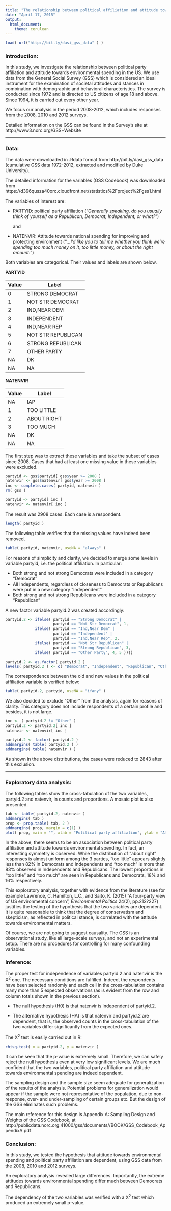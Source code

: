 ```yaml
---
title: "The relationship between political affiliation and attitude towards environmental spending in the US: evidence from the GSS"
date: "April 17, 2015"
output:
  html_document:
    theme: cerulean
---
```


<!-- For more info on RMarkdown see http://rmarkdown.rstudio.com/ -->

<!-- Enter the code required to load your data in the space below. The data will be loaded but the line of code won't show up in your write up (echo=FALSE) in order to save space-->
```r
load( url("http://bit.ly/dasi_gss_data" ) )

```

<!-- In the remainder of the document, add R code chunks as needed -->

### Introduction:

In this study, we investigate the relationship between political party affiliation and attitude towards environmental spending in the US. We use data from the General Social Survey (GSS) which is considered an ideal instrument for the examination of societal attitudes and stances in combination with demographic and behavioral characteristics. The survey is conducted since 1972 and is directed to US citizens of age 18 and above. Since 1994, it is carried out every other year.     

We focus our analysis in the period 2008-2012, which includes responses from the 2008, 2010 and 2012 surveys.  

Detailed information on the GSS can be found in the Survey's site at http://www3.norc.org/GSS+Website

***


### Data:

The data were downloaded in .Rdata format from 
http://bit.ly/dasi_gss_data 
(cumulative GSS data 1972-2012, extracted and modified by Duke University). 

The detailed information for the variables (GSS Codebook) was downloaded from
https://d396qusza40orc.cloudfront.net/statistics%2Fproject%2Fgss1.html

The variables of interest are:

* PARTYID: political party affiliation 
("*Generally speaking, do you usually think of yourself as a Republican, Democrat, Independent, or what?*")

  and

* NATENVIR: Attitude towards national spending for improving and protecting environment 
("*...I'd like you to tell me whether you think we're spending too much money on it, too little money, or about the right amount:*")

Both variables are categorical. Their values and labels are shown below.

**PARTYID**

Value | Label
------- |----------
0	| STRONG DEMOCRAT
1	| NOT STR DEMOCRAT
2	| IND,NEAR DEM
3	| INDEPENDENT
4	| IND,NEAR REP
5	| NOT STR REPUBLICAN
6	| STRONG REPUBLICAN
7	| OTHER PARTY
NA| DK
NA| NA


**NATENVIR**

Value | Label
------- |----------
NA| IAP
1 | TOO LITTLE
2	| ABOUT RIGHT
3	| TOO MUCH
NA| DK
NA| NA

The first step was to extract these variables and take the subset of cases since 2008. Cases that had at least one missing value in these variables were excluded.

```r
partyid <- gss$partyid[ gss$year >= 2008 ]
natenvir <- gss$natenvir[ gss$year >= 2008 ]
inc <- complete.cases( partyid, natenvir )
rm( gss )

partyid <- partyid[ inc ]
natenvir <- natenvir[ inc ]
```
The result was 2908 cases. Each case is a respondent.
```r
length( partyid )
```

The following table verifies that the missing values have indeed been removed. 
```r
table( partyid, natenvir, useNA = "always" ) 
```

For reasons of simplicity and clarity, we decided to merge some levels in variable partyid, i.e. the political affiliation. In particular:

* Both strong and not strong Democrats were included in a category "Democrat" 
* All Independents, regardless of closeness to Democrats or Republicans were put in a new category "Independent"
* Both strong and not strong Republicans were included in a category "Republican" 

A new factor variable partyid.2 was created accordingly:

```r
partyid.2 <- ifelse( partyid == "Strong Democrat" | 
                     partyid == "Not Str Democrat", 1,
             ifelse( partyid == "Ind,Near Dem" | 
                     partyid == "Independent" |  
                     partyid == "Ind,Near Rep", 2,
             ifelse( partyid == "Not Str Republican" |
                     partyid == "Strong Republican", 3, 
             ifelse( partyid == "Other Party", 4, 5 )))) 

partyid.2 <- as.factor( partyid.2 ) 
levels( partyid.2 ) <- c( "Democrat", "Independent", "Republican", "Other" ) 

```
The correspondence between the old and new values in the political affiliation variable is verified below:
```r

table( partyid.2, partyid, useNA = "ifany" )
```
We also decided to exclude "Other" from the analysis, again for reasons of clarity. This category does not include respondents of a certain profile and besides, it is not large. 
```r
inc <- ( partyid.2 != "Other" )
partyid.2 <- partyid.2[ inc ]
natenvir <- natenvir[ inc ]

partyid.2 <- factor( partyid.2 )
addmargins( table( partyid.2 ) )
addmargins( table( natenvir ) )
```
As shown in the above distributions, the cases were reduced to 2843 after this exclusion.

***

### Exploratory data analysis:
The following tables show the cross-tabulation of the two variables, partyid.2 and natenvir, in counts and proportions. A mosaic plot is also presented. 

```r
tab <- table( partyid.2, natenvir )
addmargins( tab )
prop <- prop.table( tab, 2 )
addmargins( prop, margin = c(1) )
plot( prop, main = "", xlab = "Political party affiliation", ylab = "Attitude towards environmental spending")
```

In the above, there seems to be an association between political party affiliation and attitude towards environmental spending. In fact, an interesting symmetry is observed. While the distribution of "about right" responses is almost uniform among the 3 parties, "too little" appears slightly less than 82% in Democrats and Independents and "too much" is more than 83% observed in Independents and Republicans. The lowest proportions in "too little" and "too much" are seen in Republicans and Democrats, 18% and 16% respectively. 

This exploratory analysis, together with evidence from the literature (see for example Lawrence, C. Hamilton, L.C., and Saito, K. (2015) "A four-party view of US environmental concern", *Environmental Politics* 24(2), pp.212?227) justifies the testing of the hypothesis that the two variables are dependent. It is quite reasonable to think that the degree of conservatism and skepticism, as reflected in political stance, is correlated with the attitude towards environmental matters. 

Of course, we are not going to suggest causality. The GSS  is an observational study, like all large-scale surveys, and not an experimental setup. There are no procedures for controlling for many confounding variables. 


### Inference:

The proper test for independence of variables partyid.2 and natenvir is the X^2^ one. The necessary conditions are fulfilled. Indeed, the respondents have been selected randomly and each cell in the cross-tabulation contains many more than 5 expected observations (as is evident from the row and column totals shown in the previous section). 

* The null hypothesis (H0) is that natenvir is independent of partyid.2. 

* The alternative hypothesis (HA) is that natenvir and partyid.2 are dependent, that is, the observed counts in the cross-tabulation of the two variables differ significantly from the expected ones.

The X^2^ test is easily carried out in R:

```r
chisq.test( x = partyid.2, y = natenvir )
```

It can be seen that the p-value is extremely small. Therefore, we can safely reject the null hypothesis even at very low significant levels. We are much confident that the two variables, political party affiliation and attitude towards environmental spending are indeed dependent. 

The sampling design and the sample size seem adequate for generalization of the results of the analysis. Potential problems for generalization would appear if the sample were not representative of the population, due to non-response, over- and under-sampling of certain groups etc. But the design of the GSS eliminates such problems.  

The main reference for this design is Appendix A: Sampling Design and Weights of the GSS Codebook, at 
http://publicdata.norc.org:41000/gss/documents//BOOK/GSS_Codebook_AppendixA.pdf

### Conclusion:

In this study, we tested the hypothesis that attitude towards environmental spending and political party affiliation are dependent, using GSS data from the 2008, 2010 and 2012 surveys. 

An exploratory analysis revealed large differences. Importantly, the extreme attitudes towards environmental spending differ much between Democrats and Republicans. 

The dependency of the two variables was verified with a X^2^ test which produced an extremely small p-value.

